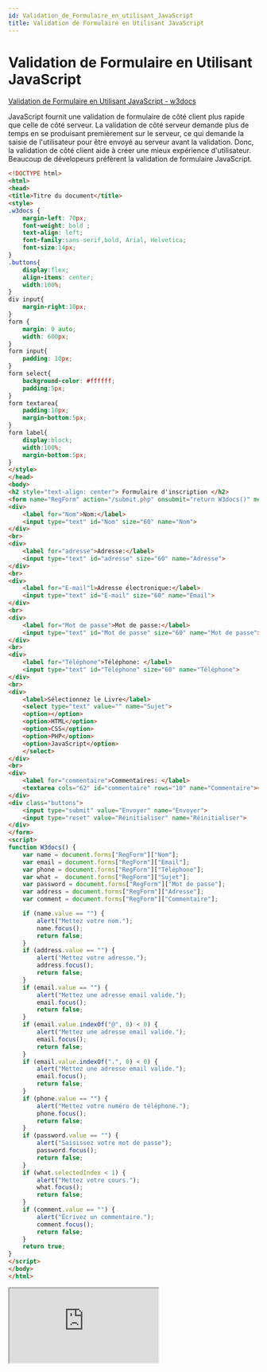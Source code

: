```yaml
---
id: Validation_de_Formulaire_en_utilisant_JavaScript
title: Validation de Formulaire en Utilisant JavaScript
---
```



# Validation de Formulaire en Utilisant JavaScript

[Validation de Formulaire en Utilisant JavaScript - w3docs](https://fr.w3docs.com/snippets/javascript/validation-de-formulaire-en-utilisant-javascript.html)

<div className="algorithmes">

JavaScript fournit une validation de formulaire de côté client plus rapide que celle de côté serveur. La validation de côté serveur
demande plus de temps en se produisant premièrement sur le serveur, ce qui demande la saisie de l'utilisateur pour être envoyé au
serveur avant la validation. Donc, la validation de côté client aide à créer une mieux expérience d'utilisateur. Beaucoup de
dévelopeurs préfèrent la validation de formulaire JavaScript.

<nav className="algorithmes-nav">
<div className="algorithmes-nav-code">

```html
<!DOCTYPE html>
<html>
<head>
<title>Titre du document</title>
<style>
.w3docs {
    margin-left: 70px;
    font-weight: bold ;
    text-align: left;
    font-family:sans-serif,bold, Arial, Helvetica;
    font-size:14px;
}
.buttons{
    display:flex;
    align-items: center;
    width:100%;
}
div input{
    margin-right:10px;
}
form {
    margin: 0 auto;
    width: 600px;
}
form input{
    padding: 10px;
}
form select{
    background-color: #ffffff;
    padding:5px;
}
form textarea{
    padding:10px;
    margin-bottom:5px;
}
form label{
    display:block;
    width:100%;
    margin-bottom:5px;
}
</style>
</head>
<body>
<h2 style="text-align: center"> Formulaire d'inscription </h2>
<form name="RegForm" action="/submit.php" onsubmit="return W3docs()" method="post" class="w3docs">
<div>
    <label for="Nom">Nom:</label>
    <input type="text" id="Nom" size="60" name="Nom">
</div>
<br>
<div>
    <label for="adresse">Adresse:</label>
    <input type="text" id="adresse" size="60" name="Adresse"> 
</div>
<br>
<div>
    <label for="E-mail"l>Adresse électronique:</label>
    <input type="text" id="E-mail" size="60" name="Email">
</div>
<br>
<div>
    <label for="Mot de passe">Mot de passe:</label>
    <input type="text" id="Mot de passe" size="60" name="Mot de passe">
</div>
<br>
<div>
    <label for="Téléphone">Téléphone: </label>
    <input type="text" id="Téléphone" size="60" name="Téléphone"> 
</div>
<br>
<div>
    <label>Sélectionnez le Livre</label>
    <select type="text" value="" name="Sujet">
    <option></option>
    <option>HTML</option>
    <option>CSS</option>
    <option>PHP</option>
    <option>JavaScript</option>
    </select>
</div>
<br>
<div>
    <label for="commentaire">Commentaires: </label>
    <textarea cols="62" id="commentaire" rows="10" name="Commentaire"></textarea>
</div>
<div class="buttons">
    <input type="submit" value="Envoyer" name="Envoyer">
    <input type="reset" value="Réinitialiser" name="Réinitialiser">
</div>
</form>
<script> 
function W3docs() { 
    var name = document.forms["RegForm"]["Nom"];               
    var email = document.forms["RegForm"]["Email"];    
    var phone = document.forms["RegForm"]["Téléphone"];  
    var what =  document.forms["RegForm"]["Sujet"];  
    var password = document.forms["RegForm"]["Mot de passe"];  
    var address = document.forms["RegForm"]["Adresse"];  
    var comment = document.forms["RegForm"]["Commentaire"];  

    if (name.value == "") { 
        alert("Mettez votre nom.");
        name.focus(); 
        return false; 
    }
    if (address.value == "") { 
        alert("Mettez votre adresse."); 
        address.focus(); 
        return false; 
    }        
    if (email.value == "") { 
        alert("Mettez une adresse email valide."); 
        email.focus(); 
        return false; 
    }    
    if (email.value.indexOf("@", 0) < 0) { 
        alert("Mettez une adresse email valide."); 
        email.focus(); 
        return false;
    }    
    if (email.value.indexOf(".", 0) < 0) { 
        alert("Mettez une adresse email valide."); 
        email.focus(); 
        return false; 
    }    
    if (phone.value == "") { 
        alert("Mettez votre numéro de téléphone."); 
        phone.focus(); 
        return false; 
    }    
    if (password.value == "") { 
        alert("Saisissez votre mot de passe"); 
        password.focus(); 
        return false; 
    }    
    if (what.selectedIndex < 1) { 
        alert("Mettez votre cours."); 
        what.focus(); 
        return false; 
    } 
    if (comment.value == "") { 
        alert("Écrivez un commentaire."); 
        comment.focus(); 
        return false; 
    } 
    return true; 
}
</script> 
</body>
</html>
```

</div>
<div className="algorithmes-nav-html">

<iframe src="https://monwikidevweb.la-loutre.fr/data/w3docs/algo/Validation_de_Formulaire_en_utilisant_JavaScript/index.html"></iframe>

</div>
</nav>
</div>